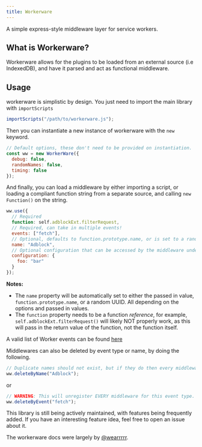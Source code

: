 ```yaml
---
title: Workerware
---
```


A simple express-style middleware layer for service workers.

## What is Workerware?

Workerware allows for the plugins to be loaded from an external source (i.e IndexedDB), and have it parsed and act as functional middleware.

## Usage

workerware is simplistic by design. You just need to import the main library with `importScripts`
```js
importScripts("/path/to/workerware.js");
```

Then you can instantiate a new instance of workerware with the `new` keyword.
```js
// Default options, these don't need to be provided on instantiation.
const ww = new WorkerWare({
  debug: false,
  randomNames: false,
  timing: false
});
```

And finally, you can load a middleware by either importing a script, or loading a compliant function string from a separate source, and calling `new Function()` on the string.
```js
ww.use({
  // Required
  function: self.adblockExt.filterRequest,
  // Required, can take in multiple events!
  events: ["fetch"],
  // Optional, defaults to function.prototype.name, or is set to a random string if randomNames is set to true.
  name: "Adblock",
  // Optional configuration that can be accessed by the middleware under event.workerware.config
  configuration: {
    foo: "bar"
  }
});
```

**Notes:**
- The `name` property will be automatically set to either the passed in value, `function.prototype.name`, or a random UUID. All depending on the options and passed in values.
- The `function` property needs to be a function _reference_, for example, `self.adblockExt.filterRequest()` will likely NOT properly work, as this will pass in the return value of the function, not the function itself.

A valid list of Worker events can be found [here](https://developer.mozilla.org/en-US/docs/Web/API/ServiceWorkerGlobalScope)

Middlewares can also be deleted by event type or name, by doing the following.

```js
// Duplicate names should not exist, but if they do then every middleware by the passed in name will be deleted.
ww.deleteByName("Adblock");
```
or
```js
// WARNING: This will unregister EVERY middleware for this event type.
ww.deleteByEvent("fetch");
```

This library is still being actively maintained, with features being frequently added. If you have an interesting feature idea, feel free to open an issue about it.

The workerware docs were largely by [@wearrrrr](https://github.com/wearrrrr).